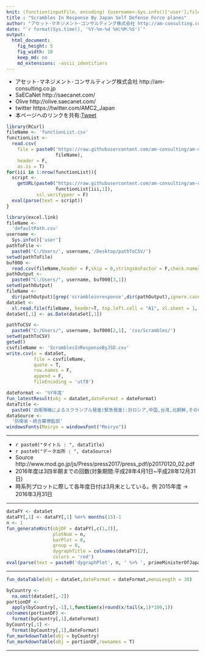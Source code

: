 ```yaml
---
knit: (function(inputFile, encoding) {username<-Sys.info()['user'];fileName<-'defaultPath.csv';pathToFile <-paste0('C:/Users/', username,'/Desktop/pathToCSV/');setwd(pathToFile);pathToFolder000<-read.csv(fileName,header = F,skip = 0,stringsAsFactor = F,check.names = F,fileEncoding = 'utf-8');timeStamp<-format(Sys.time(),'%Y%m%d%H%M%S');rmarkdown::render(inputFile, encoding = encoding, output_file = paste0('C:/Users/',username,pathToFolder000[2,1],'charts/','am-consulting.co.jp-scrambleInResponse.html')) })
title : "Scrambles In Response By Japan Self Defense Force planes"
author: "アセット･マネジメント･コンサルティング株式会社 http://am-consulting.co.jp"
date: "`r format(Sys.time(), '%Y-%m-%d %H:%M:%S')`"
output: 
  html_document:
    fig_height: 5
    fig_width: 10
    keep_md: no
    md_extensions: -ascii_identifiers 
---
```

<link href="http://knowledgevault.saecanet.com/components/rmarkdown-html.css" rel="stylesheet">
<script src="http://knowledgevault.saecanet.com/components/JavascriptCode.js"></script>
<style>.main-container {max-width : 1000px;}</style>

- アセット･マネジメント･コンサルティング株式会社 http://am-consulting.co.jp
- SaECaNet http://saecanet.com/
- Olive http://olive.saecanet.com/
- twitter https://twitter.com/AMC2_Japan
- 本ページへのリンクを共有:<a href="https://twitter.com/share" class="twitter-share-button" data-via="AMC2_Japan" data-size="large">Tweet</a> <script>!function(d,s,id){var js,fjs=d.getElementsByTagName(s)[0],p=/^http:/.test(d.location)?'http':'https';if(!d.getElementById(id)){js=d.createElement(s);js.id=id;js.src=p+'://platform.twitter.com/widgets.js';fjs.parentNode.insertBefore(js,fjs);}}(document, 'script', 'twitter-wjs');</script>

```r
library(RCurl)
fileName <- 'functionList.csv'
functionList <-
  read.csv(
    file = paste0('https://raw.githubusercontent.com/am-consulting/am-consulting.github.io/master/csv/',
                  fileName),
    header = F,
    as.is = T)
for(iii in 1:nrow(functionList)){
  script <- 
    getURL(paste0("https://raw.githubusercontent.com/am-consulting/am-consulting.github.io/master/", 
                  functionList[iii,1]),
           ssl.verifypeer = F)
  eval(parse(text = script))
}
```

```r
library(excel.link)
fileName <-
  'defaultPath.csv'
username <-
  Sys.info()['user']
pathToFile <- 
  paste0('C:/Users/', username,'/Desktop/pathToCSV/')
setwd(pathToFile)
buf000 <- 
  read.csv(fileName,header = F,skip = 0,stringsAsFactor = F,check.names = F,fileEncoding = 'utf-8')
pathOutput <- 
  paste0("C:/Users/", username, buf000[3,1])
setwd(pathOutput)
fileName <- 
  dir(pathOutput)[grep('scrambleinresponse',dir(pathOutput),ignore.case = T)]
dataSet <- 
  xl.read.file(fileName, header=T, top.left.cell = "A1", xl.sheet = 1, excel.visible = F)
dataSet[,1] <- as.Date(dataSet[,1])
```

```r
pathToCSV <- 
  paste0("C:/Users/", username, buf000[2,1], 'csv/Scrambles/')
setwd(pathToCSV)
getwd()
csvfileName <- 'ScramblesInResponseByJSD.csv'
write.csv(x = dataSet,
          file = csvfileName,
          quote = T,
          row.names = F,
          append = F,
          fileEncoding = 'utf8')
```

```r
dateFormat <- '%Y年度'
fun_latestResult(obj = dataSet,dateFormat = dateFormat)
dataTitle <- 
  paste0('自衛隊機によるスクランブル発進(緊急発進):対ロシア,中国,台湾,北朝鮮,その他:',latestResult)
dataSource <- 
  '防衛省・統合幕僚監部'
windowsFonts(Meiryo = windowsFont("Meiryo"))
```

***

- `r paste0("タイトル : ", dataTitle)`
- `r paste0("データ出所 : ", dataSource)`
- Source http://www.mod.go.jp/js/Press/press2017/press_pdf/p20170120_02.pdf
- 2016年度は3四半期までの回数(対象期間:平成28年4月1日~平成28年12月31日)
- 時系列プロットに際して各年度日付は3月末としている。例 2015年度 → 2016年3月31日

***

```r
dataFY <- dataSet
dataFY[,1] <- dataFY[,1] %m+% months(15)-1
n <- 1
fun_generateKnit(objDF = dataFY[,c(1,2)],
                 plotNum = n,
                 barPlot = 0,
                 group = 0,
                 dygraphTitle = colnames(dataFY)[2],
                 colors = 'red')
eval(parse(text = paste0('dygraphPlot', n, ' %>% ', primeMinisterOfJapan_dygraph)))
```

***

```r
fun_dataTable(obj = dataSet,dateFormat = dateFormat,menuLength = 30)
```

```r
byCountry <- 
  na.omit(dataSet[,-2])
portionDF <- 
  apply(byCountry[,-1],1,function(x)round(x/tail(x,1)*100,1))
colnames(portionDF) <- 
  format(byCountry[,1],dateFormat)
byCountry[,1] <- 
  format(byCountry[,1],dateFormat)
fun_markdownTable(obj = byCountry)
fun_markdownTable(obj = portionDF,rownames = T)
```

***
<script>MakeNegative();</script>
<script>
  (function(i,s,o,g,r,a,m){i['GoogleAnalyticsObject']=r;i[r]=i[r]||function(){
  (i[r].q=i[r].q||[]).push(arguments)},i[r].l=1*new Date();a=s.createElement(o),
  m=s.getElementsByTagName(o)[0];a.async=1;a.src=g;m.parentNode.insertBefore(a,m)
  })(window,document,'script','https://www.google-analytics.com/analytics.js','ga');

  ga('create', 'UA-3077339-5', 'auto');
  ga('send', 'pageview');

</script>

<!--

--- 
tags : [中国,ロシア,北朝鮮,台湾,スクランブル発進,緊急発進,自衛隊] 
published : true
---

# 自衛隊機によるスクランブル発進(緊急発進):対ロシア,中国,台湾,北朝鮮,その他:2016年度:年度緊急発進回数:883
## 統計データ概要

***
#### スクランブル発進回数



|     年度| ロシア| 中国| 台湾| 北朝鮮| その他| 合計|
|--------:|------:|----:|----:|------:|------:|----:|
| 2012年度|    248|  306|    1|      0|     12|  567|
| 2013年度|    359|  415|    1|      9|     26|  810|
| 2014年度|    473|  464|    1|      0|      5|  943|
| 2015年度|    288|  571|    2|      0|     12|  873|
| 2016年度|    231|  644|    6|      0|      2|  883|






***
#### スクランブル発進回数国別構成比(%)




|       | 2012年度| 2013年度| 2014年度| 2015年度| 2016年度|
|:------|--------:|--------:|--------:|--------:|--------:|
|ロシア |     43.7|     44.3|     50.2|       33|     26.2|
|中国   |       54|     51.2|     49.2|     65.4|     72.9|
|台湾   |      0.2|      0.1|      0.1|      0.2|      0.7|
|北朝鮮 |        0|      1.1|        0|        0|        0|
|その他 |      2.1|      3.2|      0.5|      1.4|      0.2|
|合計   |      100|      100|      100|      100|      100|






***

##データテーブル･チャート
Link - [データテーブル･チャート](http://knowledgevault.saecanet.com/charts/am-consulting.co.jp-scrambleInResponse.html)
<iframe src="http://knowledgevault.saecanet.com/charts/am-consulting.co.jp-scrambleInResponse.html" width="100%" height="800px"></iframe>

-->
